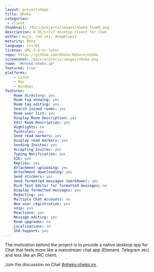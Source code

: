 ```yaml
---
layout: projectimage
title: Nheko
categories: 
 - client
thumbnail: /docs/projects/images/nheko_thumb.png
description: A Qt/C++17 desktop client for Chat
author: mujx, red_sky, deepbluev7
maturity: Beta
language: C++/Qt
license: GPL-3.0-or-later
repo: https://github.com/Nheko-Reborn/nheko
screenshot: /docs/projects/images/nheko.png
room: "#nheko:nheko.im"
featured: true
platforms:
    - Linux
    - Mac
    - Windows
features:
    Room directory: yes
    Room tag showing: yes
    Room tag editing: yes
    Search joined rooms: yes
    Room user list: yes
    Display Room Description: yes
    Edit Room Description: yes
    Highlights: no
    Pushrules: yes
    Send read markers: yes
    Display read markers: yes
    Sending Invites: yes
    Accepting Invites: yes
    Typing Notification: yes
    E2E: yes
    Replies: yes
    Attachment uploading: yes
    Attachment downloading: yes
    Send stickers: yes
    Send formatted messages (markdown): yes
    Rich Text Editor for formatted messages: no
    Display formatted messages: yes
    Redacting: yes
    Multiple Chat Accounts: no
    New user registration: yes
    voip: yes
    Reactions: yes
    Message editing: yes
    Room upgrades: no
    Localisations: 16
    SSO Support: yes
---
```


The motivation behind the project is to provide a native desktop app for Chat that feels more like a mainstream chat app (Element, Telegram etc) and less like an IRC client.

Join the discussion on Chat [#nheko:nheko.im](https://to.chat.imzqqq.top/#/#nheko:nheko.im).
